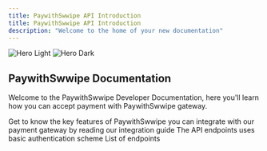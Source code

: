 ```yaml
---
title: PaywithSwwipe API Introduction 
title: PaywithSwwipe API Introduction 
description: "Welcome to the home of your new documentation"
---
```


<img
  className="block dark:hidden"
  src="/images/banner-dark.svg"
  alt="Hero Light"
/>
<img
  className="hidden dark:block"
  src="/images/banner-dark.svg"
  alt="Hero Dark"
/>

## PaywithSwwipe Documentation 

Welcome to the PaywithSwwipe Developer Documentation, here you'll learn how you can accept payment with PaywithSwwipe gateway. 
 

<CardGroup cols={2}>
  <Card
    title="Introduction"
    icon="pen-to-square"
    href="/overview"
  >
    Get to know the key features of PaywithSwwipe
  </Card>
  <Card
    title="Integration Guide"
    icon="image"
    href="/guides/accept-payments"
  >
   you can integrate with our payment gateway by reading our integration guide 
  </Card>
</CardGroup>

<CardGroup cols={2}>
  <Card
    title="Authentication"
    icon="palette"
    href="/api-reference/authentication"
  >
    The API endpoints uses basic authentication scheme
  </Card>
  <Card
    title="Reference APIs"
    icon="code"
    href="/api-reference/authentication"
  >
    List of endpoints 
  </Card>
 
</CardGroup>
